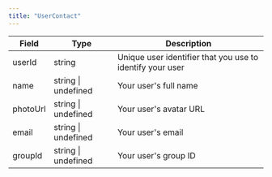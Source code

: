 ```yaml
---
title: "UserContact"
---
```


| Field    | Type                | Description                                               |
| -------- | ------------------- | --------------------------------------------------------- |
| userId   | string              | Unique user identifier that you use to identify your user |
| name     | string \| undefined | Your user's full name                                     |
| photoUrl | string \| undefined | Your user's avatar URL                                    |
| email    | string \| undefined | Your user's email                                         |
| groupId  | string \| undefined | Your user's group ID                                      |
